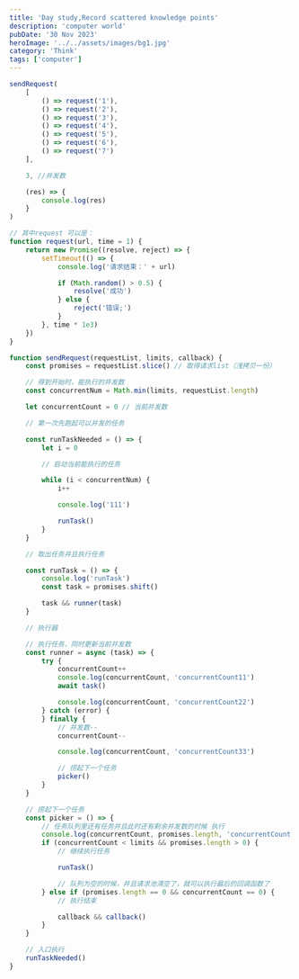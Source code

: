 ```yaml
---
title: 'Day study,Record scattered knowledge points'
description: 'computer world'
pubDate: '30 Nov 2023'
heroImage: '../../assets/images/bg1.jpg'
category: 'Think'
tags: ['computer']
---
```


```js
sendRequest(
	[
		() => request('1'),
		() => request('2'),
		() => request('3'),
		() => request('4'),
		() => request('5'),
		() => request('6'),
		() => request('7')
	],

	3, //并发数

	(res) => {
		console.log(res)
	}
)

// 其中request 可以是：
function request(url, time = 1) {
	return new Promise((resolve, reject) => {
		setTimeout(() => {
			console.log('请求结束：' + url)

			if (Math.random() > 0.5) {
				resolve('成功')
			} else {
				reject('错误;')
			}
		}, time * 1e3)
	})
}

function sendRequest(requestList, limits, callback) {
	const promises = requestList.slice() // 取得请求list（浅拷贝一份）

	// 得到开始时，能执行的并发数
	const concurrentNum = Math.min(limits, requestList.length)

	let concurrentCount = 0 // 当前并发数

	// 第一次先跑起可以并发的任务

	const runTaskNeeded = () => {
		let i = 0

		// 启动当前能执行的任务

		while (i < concurrentNum) {
			i++

			console.log('111')

			runTask()
		}
	}

	// 取出任务并且执行任务

	const runTask = () => {
		console.log('runTask')
		const task = promises.shift()

		task && runner(task)
	}

	// 执行器

	// 执行任务，同时更新当前并发数
	const runner = async (task) => {
		try {
			concurrentCount++
			console.log(concurrentCount, 'concurrentCount11')
			await task()

			console.log(concurrentCount, 'concurrentCount22')
		} catch (error) {
		} finally {
			// 并发数--
			concurrentCount--

			console.log(concurrentCount, 'concurrentCount33')

			// 捞起下一个任务
			picker()
		}
	}

	// 捞起下一个任务
	const picker = () => {
		// 任务队列里还有任务并且此时还有剩余并发数的时候 执行
		console.log(concurrentCount, promises.length, 'concurrentCount')
		if (concurrentCount < limits && promises.length > 0) {
			// 继续执行任务

			runTask()

			// 队列为空的时候，并且请求池清空了，就可以执行最后的回调函数了
		} else if (promises.length == 0 && concurrentCount == 0) {
			// 执行结束

			callback && callback()
		}
	}

	// 入口执行
	runTaskNeeded()
}
```
